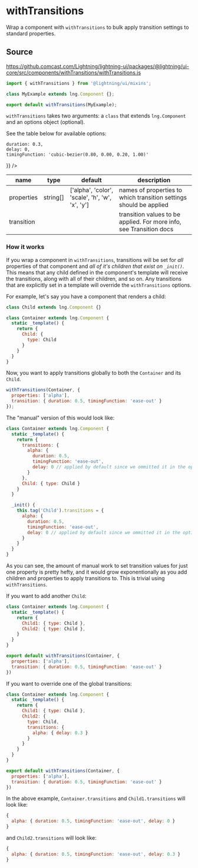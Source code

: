 
# withTransitions

Wrap a component with `withTransitions` to bulk apply transition settings to standard properties.

## Source

https://github.comcast.com/Lightning/lightning-ui/packages/@lightning/ui-core/src/components/withTransitions/withTransitions.js

```js
import { withTransitions } from '@lightning/ui/mixins';

class MyExample extends lng.Component {};

export default withTransitions(MyExample);
```

<Canvas>
  <Story id="mixins-withtransitions--basic" />
</Canvas>

`withTransitions` takes two arguments: a `class` that extends `lng.Component` and an options object (optional).

See the table below for available options:


    duration: 0.3,
    delay: 0,
    timingFunction: 'cubic-bezier(0.80, 0.00, 0.20, 1.00)'
  }} />

name|type|default|description
--|--|--|--
properties|string[]|['alpha', 'color', 'scale', 'h', 'w', 'x', 'y']|names of properties to which transition settings should be applied
transition|<TransitionType />|<TransitionDefault />|transition values to be applied. For more info, see <DocsLink id="lng.Transition">Transition docs</DocsLink>

### How it works

If you wrap a component in `withTransitions`, transitions will be set for _all_ properties of that component and _all of it's children that exist on `_init()`_. This means that any child defined in the component's template will receive the transitions, along with all of their children, and so on. Any transitions that are explicitly set in a template will override the `withTransitions` options.

For example, let's say you have a component that renders a child:

```js
class Child extends lng.Component {}

class Container extends lng.Component {
  static _template() {
    return {
      Child: {
        type: Child
      }
    }
  }
}
```

Now, you want to apply transitions globally to both the `Container` and its `Child`.

```js
withTransitions(Container, {
  properties: ['alpha'],
  transition: { duration: 0.5, timingFunction: 'ease-out' }
});
```

The "manual" version of this would look like:

```js
class Container extends lng.Component {
  static _template() {
    return {
      transitions: {
        alpha: {
          duration: 0.5,
          timingFunction: 'ease-out',
          delay: 0 // applied by default since we ommitted it in the options
        }
      },
      Child: { type: Child }
    }
  }

  _init() {
    this.tag('Child').transitions = {
      alpha: {
        duration: 0.5,
        timingFunction: 'ease-out',
        delay: 0 // applied by default since we ommitted it in the options
      }
    }
  }
}
```

As you can see, the amount of manual work to set transition values for just one property is pretty hefty, and it would grow exponentionally as you add children and properties to apply transitions to. This is trivial using `withTransitions`.

If you want to add another `Child`:

```js
class Container extends lng.Component {
  static _template() {
    return {
      Child1: { type: Child },
      Child2: { type: Child },
    }
  }
}

export default withTransitions(Container, {
  properties: ['alpha'],
  transition: { duration: 0.5, timingFunction: 'ease-out' }
})
```

If you want to override one of the global transitions:

```js
class Container extends lng.Component {
  static _template() {
    return {
      Child1: { type: Child },
      Child2: {
        type: Child,
        transitions: {
          alpha: { delay: 0.3 }
        }
      }
    }
  }
}

export default withTransitions(Container, {
  properties: ['alpha'],
  transition: { duration: 0.5, timingFunction: 'ease-out' }
})
```

In the above example, `Container.transitions` and `Child1.transitions` will look like:

```js
{
  alpha: { duration: 0.5, timingFunction: 'ease-out', delay: 0 }
}
```

and `Child2.transitions` will look like:

```js
{
  alpha: { duration: 0.5, timingFunction: 'ease-out', delay: 0.3 }
}
```
